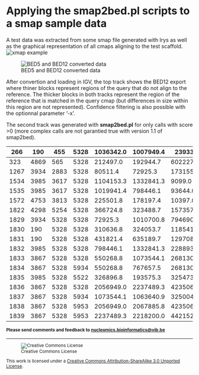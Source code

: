 Applying the smap2bed.pl scripts to a smap sample data
==========

A test data was extracted from some smap file generated with Irys as well as the graphical representation of all cmaps aligning to the test scaffold.
![xmap example](pictures/smap_example.png)

![BED5 and BED12 converted data](pictures/smap2bed_example.png)

After convertion and loading in IGV, the top track shows the BED12 export where thiner blocks represent regions of the query that do not align to the reference. The thicker blocks in both tracks represent the region of the reference that is matched in the query cmap (but differences in size within this region are not represented). Confidence filtering is also possible with the optionnal parameter '-x'.

The second track was generated with **smap2bed.pl** for only calls with score >0 (more complex calls are not garantied true with version 1.1 of smap2bed).

<sub>
<div>
| 266  | 190  | 455  | 5328 | 1036342.0 | 1007949.4 | 23933.0   | 1827960.0 | -1.00 | translocation_interchr | 294  | 3052 | -1 | 93  | 92  | 1   | 163 |
|------|------|------|------|-----------|-----------|-----------|-----------|-------|------------------------|------|------|----|-----|-----|-----|-----|
| 323  | 4869 | 565  | 5328 | 212497.0  | 192944.7  | 602227.0  | 4534875.0 | -1.00 | translocation_interchr | 346  | 3061 | -1 | 16  | 15  | 55  | 422 |
| 1267 | 3934 | 2883 | 5328 | 80511.4   | 72925.3   | 173155.0  | 794690.0  | -1.00 | translocation_interchr | 1735 | 3049 | -1 | 10  | 9   | 22  | 69  |
| 1534 | 3985 | 3617 | 5328 | 1104153.3 | 1332841.3 | 9099.0    | 2288930.0 | -1.00 | translocation_interchr | 2197 | 3055 | -1 | 112 | 127 | 1   | 201 |
| 1535 | 3985 | 3617 | 5328 | 1019941.4 | 798446.1  | 93644.0   | 2784109.0 | -1.00 | translocation_interchr | 2197 | 3057 | -1 | 103 | 79  | 10  | 254 |
| 1572 | 4753 | 3813 | 5328 | 225501.8  | 178197.4  | 10397.0   | 22532.0   | -1.00 | translocation_interchr | 2292 | 3047 | -1 | 19  | 18  | 1   | 1   |
| 1822 | 4298 | 5254 | 5328 | 366724.8  | 323488.7  | 157357.0  | 4232504.0 | -1.00 | translocation_interchr | 2990 | 3059 | -1 | 31  | 30  | 21  | 393 |
| 1829 | 3934 | 5328 | 5328 | 72925.3   | 1010700.8 | 794690.0  | 1820542.0 | 12.43 | deletion               | 3049 | 3053 | -1 | 9   | 89  | 69  | 162 |
| 1830 | 190  | 5328 | 5328 | 310636.8  | 324053.7  | 1185412.5 | 1189372.0 | 15.13 | insertion              | 3050 | 3051 | -1 | 30  | 33  | 104 | 105 |
| 1831 | 190  | 5328 | 5328 | 431821.4  | 635189.7  | 1297089.0 | 1452166.0 | 15.13 | insertion              | 3051 | 3052 | -1 | 44  | 59  | 116 | 128 |
| 1832 | 3985 | 5328 | 5328 | 798446.1  | 1332841.3 | 2288930.0 | 2784109.0 | 19.33 | insertion              | 3055 | 3057 | -1 | 79  | 127 | 201 | 254 |
| 1833 | 3867 | 5328 | 5328 | 550268.8  | 1073544.1 | 2681301.0 | 3250040.0 | 36.80 | deletion               | 3056 | 3058 | -1 | 50  | 95  | 243 | 294 |
| 1834 | 3867 | 5328 | 5934 | 550268.8  | 767657.5  | 2681301.0 | 42403.0   | -1.00 | translocation_interchr | 3056 | 3311 | -1 | 50  | 69  | 243 | 6   |
| 1835 | 3985 | 5328 | 5522 | 326896.8  | 193575.3  | 3254736.0 | 158509.0  | -1.00 | translocation_interchr | 3057 | 3181 | -1 | 41  | 24  | 295 | 17  |
| 1836 | 3867 | 5328 | 5328 | 2056949.0 | 2237489.3 | 4235063.0 | 4421526.0 | 12.52 | deletion               | 3058 | 3060 | -1 | 189 | 202 | 394 | 409 |
| 1837 | 3867 | 5328 | 5934 | 1073544.1 | 1063640.9 | 3250040.0 | 338834.0  | -1.00 | translocation_interchr | 3058 | 3311 | -1 | 95  | 94  | 294 | 31  |
| 1838 | 3867 | 5328 | 5953 | 2056949.0 | 2067885.8 | 4235063.0 | 15538.0   | -1.00 | translocation_interchr | 3058 | 3313 | -1 | 189 | 190 | 394 | 2   |
| 1839 | 3867 | 5328 | 5953 | 2237489.3 | 2218200.0 | 4421526.0 | 166559.0  | -1.00 | translocation_interchr | 3060 | 3313 | -1 | 202 | 201 | 409 | 13  |
</div>
</sub>

<h4>Please send comments and feedback to <a href="mailto:nucleomics.bioinformatics@vib.be">nucleomics.bioinformatics@vib.be</a></h4>

------------

![Creative Commons License](http://i.creativecommons.org/l/by-sa/3.0/88x31.png?raw=true)

This work is licensed under a [Creative Commons Attribution-ShareAlike 3.0 Unported License](http://creativecommons.org/licenses/by-sa/3.0/).
